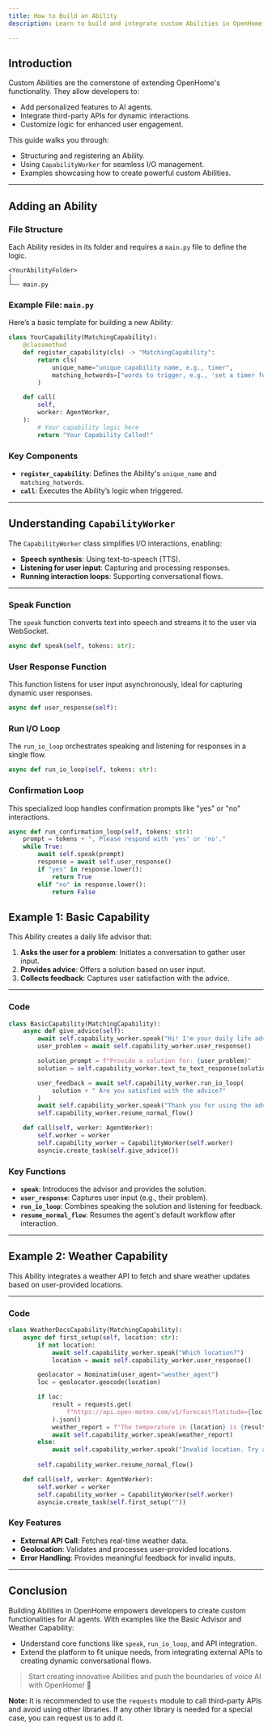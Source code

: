 ```yaml
---
title: How to Build an Ability 
description: Learn to build and integrate custom Abilities in OpenHome, using `CapabilityWorker` and example use cases.

---
```


## Introduction

Custom Abilities are the cornerstone of extending OpenHome's functionality. They allow developers to:

- Add personalized features to AI agents.
- Integrate third-party APIs for dynamic interactions.
- Customize logic for enhanced user engagement.

This guide walks you through:

- Structuring and registering an Ability.
- Using `CapabilityWorker` for seamless I/O management.
- Examples showcasing how to create powerful custom Abilities.

---

## Adding an Ability

### File Structure

Each Ability resides in its folder and requires a `main.py` file to define the logic.

```plaintext
<YourAbilityFolder>
│
└── main.py
```

### Example File: `main.py`

Here’s a basic template for building a new Ability:

```python
class YourCapability(MatchingCapability):
    @classmethod
    def register_capability(cls) -> "MatchingCapability":
        return cls(
            unique_name="unique capability name, e.g., timer",
            matching_hotwords=["words to trigger, e.g., 'set a timer for ten minutes'"],
        )

    def call(
        self,
        worker: AgentWorker,
    ):
        # Your capability logic here
        return "Your Capability Called!"
```

### Key Components

- **`register_capability`**: Defines the Ability's `unique_name` and `matching_hotwords`.  
- **`call`**: Executes the Ability’s logic when triggered.

---

## Understanding `CapabilityWorker`

The `CapabilityWorker` class simplifies I/O interactions, enabling:

- **Speech synthesis**: Using text-to-speech (TTS).  
- **Listening for user input**: Capturing and processing responses.  
- **Running interaction loops**: Supporting conversational flows.

---

### Speak Function

The `speak` function converts text into speech and streams it to the user via WebSocket.

```python
async def speak(self, tokens: str):
```

### User Response Function

This function listens for user input asynchronously, ideal for capturing dynamic user responses.

```python
async def user_response(self):
```

### Run I/O Loop

The `run_io_loop` orchestrates speaking and listening for responses in a single flow.

```python
async def run_io_loop(self, tokens: str):
```

### Confirmation Loop

This specialized loop handles confirmation prompts like "yes" or "no" interactions.

```python
async def run_confirmation_loop(self, tokens: str):
    prompt = tokens + ", Please respond with 'yes' or 'no'."
    while True:
        await self.speak(prompt)
        response = await self.user_response()
        if "yes" in response.lower():
            return True
        elif "no" in response.lower():
            return False
```

## Example 1: Basic Capability

This Ability creates a daily life advisor that:

1. **Asks the user for a problem**: Initiates a conversation to gather user input.  
2. **Provides advice**: Offers a solution based on user input.  
3. **Collects feedback**: Captures user satisfaction with the advice.

---

### Code

```python
class BasicCapability(MatchingCapability):
    async def give_advice(self):
        await self.capability_worker.speak("Hi! I'm your daily life advisor. Tell me your problem.")
        user_problem = await self.capability_worker.user_response()

        solution_prompt = f"Provide a solution for: {user_problem}"
        solution = self.capability_worker.text_to_text_response(solution_prompt)

        user_feedback = await self.capability_worker.run_io_loop(
            solution + " Are you satisfied with the advice?"
        )
        await self.capability_worker.speak("Thank you for using the advisor.")
        self.capability_worker.resume_normal_flow()

    def call(self, worker: AgentWorker):
        self.worker = worker
        self.capability_worker = CapabilityWorker(self.worker)
        asyncio.create_task(self.give_advice())
```
### Key Functions

- **`speak`**: Introduces the advisor and provides the solution.  
- **`user_response`**: Captures user input (e.g., their problem).  
- **`run_io_loop`**: Combines speaking the solution and listening for feedback.  
- **`resume_normal_flow`**: Resumes the agent's default workflow after interaction.

---

## Example 2: Weather Capability

This Ability integrates a weather API to fetch and share weather updates based on user-provided locations.

---

### Code

```python
class WeatherDocsCapability(MatchingCapability):
    async def first_setup(self, location: str):
        if not location:
            await self.capability_worker.speak("Which location?")
            location = await self.capability_worker.user_response()

        geolocator = Nominatim(user_agent="weather_agent")
        loc = geolocator.geocode(location)

        if loc:
            result = requests.get(
                f"https://api.open-meteo.com/v1/forecast?latitude={loc.latitude}&longitude={loc.longitude}&current=temperature_2m"
            ).json()
            weather_report = f"The temperature in {location} is {result['current']['temperature_2m']}°C."
            await self.capability_worker.speak(weather_report)
        else:
            await self.capability_worker.speak("Invalid location. Try again.")
        
        self.capability_worker.resume_normal_flow()

    def call(self, worker: AgentWorker):
        self.worker = worker
        self.capability_worker = CapabilityWorker(self.worker)
        asyncio.create_task(self.first_setup(""))
```

### Key Features

- **External API Call**: Fetches real-time weather data.  
- **Geolocation**: Validates and processes user-provided locations.  
- **Error Handling**: Provides meaningful feedback for invalid inputs.

---

## Conclusion

Building Abilities in OpenHome empowers developers to create custom functionalities for AI agents. With examples like the Basic Advisor and Weather Capability:

- Understand core functions like `speak`, `run_io_loop`, and API integration.  
- Extend the platform to fit unique needs, from integrating external APIs to creating dynamic conversational flows.

> Start creating innovative Abilities and push the boundaries of voice AI with OpenHome! 🎉


**Note:** It is recommended to use the `requests` module to call third-party APIs and avoid using other libraries. If any other library is needed for a special case, you can request us to add it.





